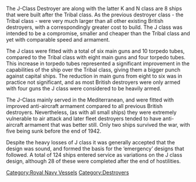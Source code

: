 The J-Class Destroyer are along with the latter K and N class are 8 ships that were built after the Tribal class. As the previous destroyer class - the Tribal class - were very much larger than all other existing British destroyers, with a correspondingly greater cost to build. The J class was intended to be a compromise, smaller and cheaper than the Tribal class and yet with comparable speed and armament.

The J class were fitted with a total of six main guns and 10 torpedo tubes, compared to the Tribal class with eight main guns and four torpedo tubes. This increase in torpedo tubes represented a significant improvement in the capabilities of the ship over the Tribal class, giving them a bigger punch against capital ships. The reduction in main guns from eight to six was in practice not significant, and as most British destroyers were only armed with four guns the J class were considered to be heavily armed.

The J-Class mainly served in the Mediterranean, and were fitted with improved anti-aircraft armament compared to all previous British destroyers. Nevertheless, (as with all small ships) they were extremely vulnerable to air attack and later fleet destroyers tended to have anti-aircraft armament that was better still. Only two ships survived the war, with five being sunk before the end of 1942.

Despite the heavy losses of J class it was generally accepted that the design was sound, and formed the basis for the ‘emergency’ designs that followed. A total of 124 ships entered service as variations on the J class design, although 28 of these were completed after the end of hostilities.
[[Category:Royal Navy Vessels]]
[[Category:Destroyers]]